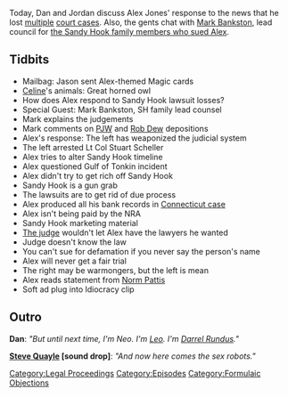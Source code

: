{{DEFAULTSORT:
    #_EPISODE_0602:Sandy Hook Response
}}{{Episode
    | title           = Sandy Hook Response
    | caption         = [https://knowledgefight.libsyn.com/602-sandy-hook-response Listen to this episode on Libsyn]
    | episodeNumber   = 602
    | length          = 02:00:00
    | airDate         = October 4, 2021
    | episodeType     = [[:Category:Formulaic Objections|Formulaic Objections]]
    | appearance      = [[Mark Bankston]], [[Paul Joseph Watson]], [[Rob Dew]], [[Stuart Scheller]], [[Norm Pattis]]
    | previousEpisode = [[601: June 16, 2003]]
    | nextEpisode     = [[603: October 3-4, 2021]]
}}

{{Stub}}

Today, Dan and Jordan discuss Alex Jones' response to the news that he lost [[Texas Sandy Hook Lawsuit (Heslin v. Jones)|multiple]] [[Texas Parkland Shooting Lawsuit (Fontaine v. Jones)|court cases]]. Also, the gents chat with [[Mark Bankston]], lead council for [[Texas Sandy Hook Lawsuit (Heslin v. Jones)|the Sandy Hook family members who sued Alex]].

==Tidbits==

*Mailbag: Jason sent Alex-themed Magic cards
*[[Celine]]'s animals: Great horned owl
*How does Alex respond to Sandy Hook lawsuit losses?
*Special Guest: Mark Bankston, SH family lead counsel
*Mark explains the judgements
*Mark comments on [[Paul Joseph Watson|PJW]] and [[Rob Dew]] depositions
*Alex's response: The left has weaponized the judicial system
*The left arrested Lt Col Stuart Scheller
*Alex tries to alter Sandy Hook timeline
*Alex questioned Gulf of Tonkin incident
*Alex didn't try to get rich off Sandy Hook
*Sandy Hook is a gun grab
*The lawsuits are to get rid of due process
*Alex produced all his bank records in [[Connecticut Sandy Hook Lawsuit (Lafferty v. Jones)|Connecticut case]]
*Alex isn't being paid by the NRA
*Sandy Hook marketing material
*[[Judge Maya Gamble|The judge]] wouldn't let Alex have the lawyers he wanted
*Judge doesn't know the law
*You can't sue for defamation if you never say the person's name
*Alex will never get a fair trial
*The right may be warmongers, but the left is mean
*Alex reads statement from [[Norm Pattis]]
*Soft ad plug into Idiocracy clip

==Outro==

'''Dan''': ''"But until next time, I'm Neo. I'm [[leo Zagami|Leo]]. I'm [[Darrel Rundus]]."''

'''[[Steve Quayle]] [sound drop]''': ''"And now here comes the sex robots."''

[[Category:Legal Proceedings]]
[[Category:Episodes]]
[[Category:Formulaic Objections]]